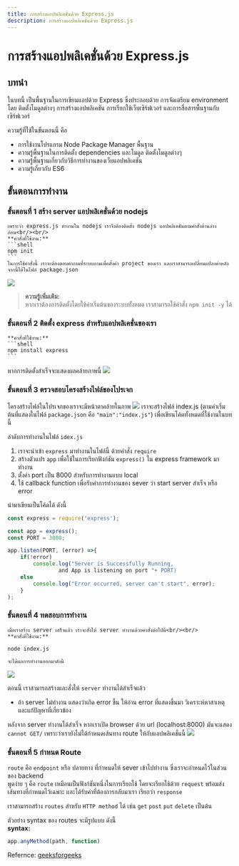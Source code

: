 ```yaml
---
title: การสร้างแอปพลิเคชั่นด้วย Express.js
description: การสร้างแอปพลิเคชั่นด้วย Express.js
---
```


# การสร้างแอปพลิเคชั่นด้วย Express.js

## บทนำ

ในบทนี้ เป็นพื้นฐานในการเขียนแอปด้วย Express ซึ่งประกอบด้วย การจัดเตรียม environment โดย ติดตั้งโมดูลต่างๆ การสร้างแอปพลิเคชัน การเรียกใช้เว็บเซิร์ฟเวอร์ และการสื่อสารพื้นฐานกับเซิร์ฟเวอร์

ความรู้ที่ใช้ในขั้นตอนนี้ คือ

- การใช้งานโปรแกรม Node Package Manager พื้นฐาน
- ความรู้พื้นฐานในการติดตั้ง dependencies และโมดูล ติดตั้งโมดูลต่างๆ
- ความรู้พื้นฐานเกี่ยวกับวิธีการทำงานของเว็บแอปพลิเคชัน
- ความรู้เกี่ยวกับ ES6

## ขั้นตอนการทำงาน

### ขั้นตอนที่ 1 สร้าง server แอปพลิเคชั่นด้วย nodejs

    เพราะว่า express.js ทำงานใน nodejs เราจึงต้องติดตั้ง nodejs แอปพลิเคชั่นตามคำสั่งด้านล่างก่อน<br/><br/>
    **คำสั่งที่ใช้งาน:**
    ```shell
    npm init
    ```
    ในการใช้คำสั่งนี้ เราจะต้องตอบคำถามที่ระบบถามเพื่อตั้งค่า project ของเรา และเราสามารถเปลี่ยนแปลงค่าหลังจากนี้ได้ในไฟล์ package.json

![](/express/getting-started/npm-init.png)

> **ความรู้เพิ่มเติม:**<br/>หากเราต้องการติดตั้งโดยใช้ค่าเริ่มต้นของระบบทั้งหมด เราสามารถใช้คำสั่ง `npm init -y` ได้

### ขั้นตอนที่ 2 ติดตั้ง express สำหรับแอปพลิเคชั่นของเรา

    **คำสั่งที่ใช้งาน:**
    ```shell
    npm install express
    ```

หากการติดตั้งสำเร็จจะแสดงผลคล้ายภาพนี้
![](/express/getting-started/npm-install-express.png)

### ขั้นตอนที่ 3 ตรวจสอบโครงสร้างไฟล์ของโปรเจก

โครงสร้างไฟล์ในโปรเจกของเราจะมีหน้าตาคล้ายในภาพ
![](/express/getting-started/project-structure.png)
เราจะสร้างไฟล์ index.js (ตามค่าเริ่มต้นที่แสดงในไฟล์ `package.json` คือ `"main":"index.js"`)
เพื่อเขียนโค้ดทั้งหมดที่ใช้งานในบทนี้

ลำดับการทำงานในไฟล์ `idex.js`

1. เราจะนำเข้า `express` มาทำงานในไฟล์นี้ ด้วยคำสั่ง `require`
2. สร้างตัวแปร `app` เพื่อใช้ในการเรียกฟังก์ชัน `express()` ใน express framework มาทำงาน
3. ตั้งค่า port เป็น 8000 สำหรับการทำงานแบบ local
4. ใช้ callback function เพื่อรับค่าการทำงานของ sever ว่า start server สำเร็จ หรือ error

นำมาเขียนเป็นโค้ดได้ ดังนี้

```javascript
const express = require('express');

const app = express();
const PORT = 3000;

app.listen(PORT, (error) =>{
	if(!error)
		console.log("Server is Successfully Running,
				and App is listening on port "+ PORT)
	else
		console.log("Error occurred, server can't start", error);
	}
);

```

### ขั้นตอนที่ 4 ทดสอบการทำงาน

    เมื่อเราสร้าง server เสร็จแล้ว เราจะสั่งให้ server ทำงานด้วยคำสั่งต่อไปนี้<br/><br/>
    **คำสั่งที่ใช้งาน:**

```shell
node index.js
```

    จะได้ผลการทำงานออกมาดังนี้

![](/express/getting-started/node-index-js.png)

ตอนนี้ เราสามารถสร้างและสั่งให้ `server` ทำงานได้สำเร็จแล้ว

- ถ้า server ไม่ทำงาน แสดงว่าเกิด error ขึ้น ให้อ่าน error ที่แสดงขึ้นมา วิเคราะห์หาสาเหตุ และแก้ปัญหาที่เกี่ยวข้อง

หลังจาก server ทำงานได้สำเร็จ หากเราเปิด browser ด้วย url (localhost:8000) มันจะแสดง `cannot GET/` เพราะว่าเรายังไม่ได้กำหนดเส้นทาง route ให้กับแอปพลิเคชั่นนี้
![](/express/getting-started/cannotGET.png)

### ขั้นตอนที่ 5 กำหนด Route

`route` คือ `endpoint` หรือ ปลายทาง ที่กำหนดให้ sever เข้าไปทำงาน
ซึ่งเราจะกำหนดไว้ในส่วนของ backend<br/>
พูดง่าย ๆ คือ `route` เหมือนเป็นฟังก์ชันหนึ่งในการเรียกใช้ โดยจะเรียกใช้ด้วย `request` พร้อมส่งเส้นทางที่กำหนดไว้เฉพาะ และได้รับค่าที่ต้องการกลับมาเรา เรียกว่า `response`

เราสามารถสร้าง `routes` สำหรับ `HTTP method` ได้ เช่น `get` `post` `put` `delete` เป็นต้น

ตัวอย่าง syntax ของ routes จะมีรูปแบบ ดังนี้<br/>
**syntax:**

```javascript
app.anyMethod(path, function)
```

Refernce: [geeksforgeeks](https://www.geeksforgeeks.org/steps-to-create-an-express-js-application/)
